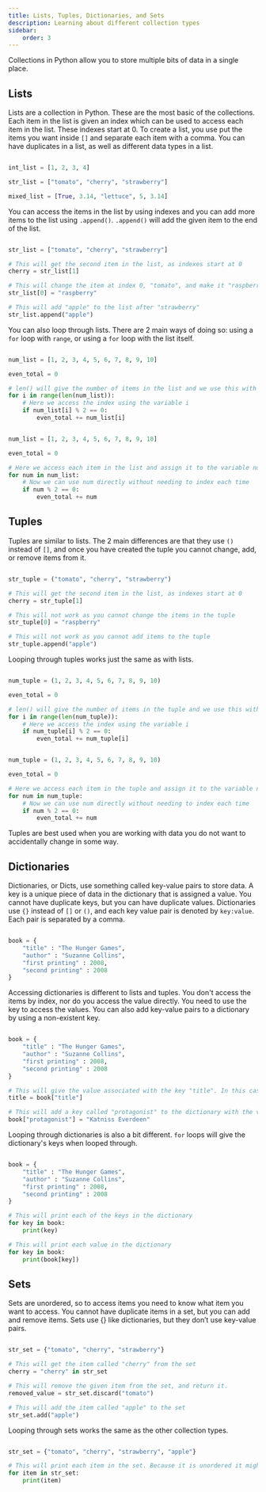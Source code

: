 ```yaml
---
title: Lists, Tuples, Dictionaries, and Sets
description: Learning about different collection types
sidebar:
    order: 3
---
```


Collections in Python allow you to store multiple bits of data in a single place.

## Lists

Lists are a collection in Python. These are the most basic of the collections. Each item in the list is given an index which can be used to access each item in the list. These indexes start at 0. To create a list, you use put the items you want inside `[]` and separate each item with a comma. You can have duplicates in a list, as well as different data types in a list.

```python

int_list = [1, 2, 3, 4]

str_list = ["tomato", "cherry", "strawberry"]

mixed_list = [True, 3.14, "lettuce", 5, 3.14]

```

You can access the items in the list by using indexes and you can add more items to the list using `.append()`. `.append()` will add the given item to the end of the list.

```python

str_list = ["tomato", "cherry", "strawberry"]

# This will get the second item in the list, as indexes start at 0
cherry = str_list[1]

# This will change the item at index 0, "tomato", and make it "raspberry"
str_list[0] = "raspberry"

# This will add "apple" to the list after "strawberry"
str_list.append("apple")

```

You can also loop through lists. There are 2 main ways of doing so: using a `for` loop with `range`, or using a `for` loop with the list itself.

```python

num_list = [1, 2, 3, 4, 5, 6, 7, 8, 9, 10]

even_total = 0

# len() will give the number of items in the list and we use this with range to loop through all items in the list
for i in range(len(num_list)):
    # Here we access the index using the variable i
    if num_list[i] % 2 == 0:
        even_total += num_list[i]

```
```python

num_list = [1, 2, 3, 4, 5, 6, 7, 8, 9, 10]

even_total = 0

# Here we access each item in the list and assign it to the variable num
for num in num_list:
    # Now we can use num directly without needing to index each time
    if num % 2 == 0:
        even_total += num

```

## Tuples

Tuples are similar to lists. The 2 main differences are that they use `()` instead of `[]`, and once you have created the tuple you cannot change, add, or remove items from it.

```python

str_tuple = ("tomato", "cherry", "strawberry")

# This will get the second item in the list, as indexes start at 0
cherry = str_tuple[1]

# This will not work as you cannot change the items in the tuple
str_tuple[0] = "raspberry"

# This will not work as you cannot add items to the tuple
str_tuple.append("apple")


```

Looping through tuples works just the same as with lists.

```python

num_tuple = (1, 2, 3, 4, 5, 6, 7, 8, 9, 10)

even_total = 0

# len() will give the number of items in the tuple and we use this with range to loop through all items in the tuple
for i in range(len(num_tuple)):
    # Here we access the index using the variable i
    if num_tuple[i] % 2 == 0:
        even_total += num_tuple[i]

```
```python

num_tuple = (1, 2, 3, 4, 5, 6, 7, 8, 9, 10)

even_total = 0

# Here we access each item in the tuple and assign it to the variable num
for num in num_tuple:
    # Now we can use num directly without needing to index each time
    if num % 2 == 0:
        even_total += num

```

Tuples are best used when you are working with data you do not want to accidentally change in some way.

## Dictionaries

Dictionaries, or Dicts, use something called key-value pairs to store data. A key is a unique piece of data in the dictionary that is assigned a value. You cannot have duplicate keys, but you can have duplicate values. Dictionaries use `{}` instead of `[]` or `()`, and each key value pair is denoted by `key:value`. Each pair is separated by a comma.

```python

book = {
    "title" : "The Hunger Games",
    "author" : "Suzanne Collins",
    "first printing" : 2008,
    "second printing" : 2008
}

```

Accessing dictionaries is different to lists and tuples. You don't access the items by index, nor do you access the value directly. You need to use the key to access the values. You can also add key-value pairs to a dictionary by using a non-existent key.

```python

book = {
    "title" : "The Hunger Games",
    "author" : "Suzanne Collins",
    "first printing" : 2008,
    "second printing" : 2008
}

# This will give the value associated with the key "title". In this case it is "The Hunger Games"
title = book["title"]

# This will add a key called "protagonist" to the dictionary with the value "Katniss Everdeen"
book["protagonist"] = "Katniss Everdeen"

```

Looping through dictionaries is also a bit different. `for` loops will give the dictionary's keys when looped through.

```python

book = {
    "title" : "The Hunger Games",
    "author" : "Suzanne Collins",
    "first printing" : 2008,
    "second printing" : 2008
}

# This will print each of the keys in the dictionary
for key in book:
    print(key)

# This will print each value in the dictionary
for key in book:
    print(book[key])

```

## Sets

Sets are unordered, so to access items you need to know what item you want to access. You cannot have duplicate items in a set, but you can add and remove items. Sets use {} like dictionaries, but they don’t use key-value pairs.

```python

str_set = {"tomato", "cherry", "strawberry"}

# This will get the item called "cherry" from the set
cherry = "cherry" in str_set

# This will remove the given item from the set, and return it.
removed_value = str_set.discard("tomato")

# This will add the item called "apple" to the set
str_set.add("apple")

```

Looping through sets works the same as the other collection types.

```python

str_set = {"tomato", "cherry", "strawberry", "apple"}

# This will print each item in the set. Because it is unordered it might print in a different order each time.
for item in str_set:
    print(item)

```